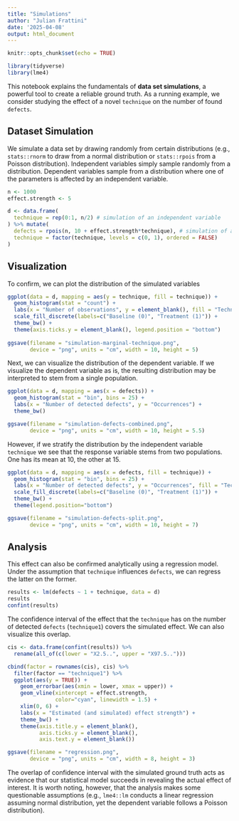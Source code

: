 ```yaml
---
title: "Simulations"
author: "Julian Frattini"
date: '2025-04-08'
output: html_document
---
```


```r
knitr::opts_chunk$set(echo = TRUE)

library(tidyverse)
library(lme4)
```

This notebook explains the fundamentals of **data set simulations**, a powerful tool to create a reliable ground truth.
As a running example, we consider studying the effect of a novel `technique` on the number of found `defects`.

## Dataset Simulation

We simulate a data set by drawing randomly from certain distributions (e.g., `stats::rnorm` to draw from a normal distribution or `stats::rpois` from a Poisson distribution).
Independent variables simply sample randomly from a distribution.
Dependent variables sample from a distribution where one of the parameters is affected by an independent variable.

```r
n <- 1000
effect.strength <- 5

d <- data.frame(
  technique = rep(0:1, n/2) # simulation of an independent variable
) %>% mutate(
  defects = rpois(n, 10 + effect.strength*technique), # simulation of a dependent variable
  technique = factor(technique, levels = c(0, 1), ordered = FALSE)
)
```

## Visualization

To confirm, we can plot the distribution of the simulated variables

```r
ggplot(data = d, mapping = aes(y = technique, fill = technique)) +
  geom_histogram(stat = "count") +
  labs(x = "Number of observations", y = element_blank(), fill = "Technique") +
  scale_fill_discrete(labels=c("Baseline (0)", "Treatment (1)")) + 
  theme_bw() +
  theme(axis.ticks.y = element_blank(), legend.position = "bottom")
  
ggsave(filename = "simulation-marginal-technique.png", 
       device = "png", units = "cm", width = 10, height = 5)
```

Next, we can visualize the distribution of the dependent variable.
If we visualize the dependent variable as is, the resulting distribution may be interpreted to stem from a single population.

```r
ggplot(data = d, mapping = aes(x = defects)) +
  geom_histogram(stat = "bin", bins = 25) +
  labs(x = "Number of detected defects", y = "Occurrences") + 
  theme_bw()

ggsave(filename = "simulation-defects-combined.png", 
       device = "png", units = "cm", width = 10, height = 5.5)
```

However, if we stratify the distribution by the independent variable `technique` we see that the response variable stems from two populations.
One has its mean at 10, the other at 15.

```r
ggplot(data = d, mapping = aes(x = defects, fill = technique)) +
  geom_histogram(stat = "bin", bins = 25) + 
  labs(x = "Number of detected defects", y = "Occurrences", fill = "Technique") + 
  scale_fill_discrete(labels=c("Baseline (0)", "Treatment (1)")) + 
  theme_bw() +
  theme(legend.position="bottom")

ggsave(filename = "simulation-defects-split.png", 
       device = "png", units = "cm", width = 10, height = 7)
```

## Analysis

This effect can also be confirmed analytically using a regression model.
Under the assumption that `technique` influences `defects`, we can regress the latter on the former.

```r
results <- lm(defects ~ 1 + technique, data = d)
results
confint(results)
```

The confidence interval of the effect that the `technique` has on the number of detected `defects` (`technique1`) covers the simulated effect.
We can also visualize this overlap.

```r
cis <- data.frame(confint(results)) %>% 
  rename(all_of(c(lower = "X2.5..", upper = "X97.5.."))) 

cbind(factor = rownames(cis), cis) %>% 
  filter(factor == "technique1") %>% 
  ggplot(aes(y = TRUE)) +
    geom_errorbar(aes(xmin = lower, xmax = upper)) +
    geom_vline(xintercept = effect.strength, 
               color="cyan", linewidth = 1.5) +
    xlim(0, 6) + 
    labs(x = "Estimated (and simulated) effect strength") +
    theme_bw() +
    theme(axis.title.y = element_blank(), 
          axis.ticks.y = element_blank(),
          axis.text.y = element_blank())

ggsave(filename = "regression.png", 
       device = "png", units = "cm", width = 8, height = 3)
```

The overlap of confidence interval with the simulated ground truth acts as evidence that our statistical model succeeds in revealing the actual effect of interest.
It is worth noting, however, that the analysis makes some questionable assumptions (e.g., `lme4::lm` conducts a linear regression assuming normal distribution, yet the dependent variable follows a Poisson distribution).

